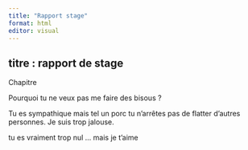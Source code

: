```yaml
---
title: "Rapport stage"
format: html
editor: visual
---
```


## titre : rapport de stage

Chapitre

Pourquoi tu ne veux pas me faire des bisous ?

Tu es sympathique mais tel un porc tu n'arrêtes pas de flatter d'autres personnes. Je suis trop jalouse.

tu es vraiment trop nul ... mais je t'aime
